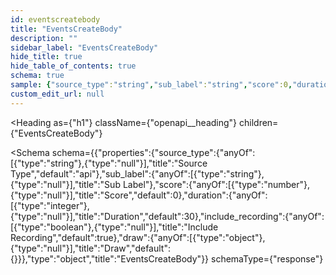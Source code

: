 ```yaml
---
id: eventscreatebody
title: "EventsCreateBody"
description: ""
sidebar_label: "EventsCreateBody"
hide_title: true
hide_table_of_contents: true
schema: true
sample: {"source_type":"string","sub_label":"string","score":0,"duration":0,"include_recording":true,"draw":{}}
custom_edit_url: null
---
```



<Heading
  as={"h1"}
  className={"openapi__heading"}
  children={"EventsCreateBody"}
>
</Heading>





<Schema
  schema={{"properties":{"source_type":{"anyOf":[{"type":"string"},{"type":"null"}],"title":"Source Type","default":"api"},"sub_label":{"anyOf":[{"type":"string"},{"type":"null"}],"title":"Sub Label"},"score":{"anyOf":[{"type":"number"},{"type":"null"}],"title":"Score","default":0},"duration":{"anyOf":[{"type":"integer"},{"type":"null"}],"title":"Duration","default":30},"include_recording":{"anyOf":[{"type":"boolean"},{"type":"null"}],"title":"Include Recording","default":true},"draw":{"anyOf":[{"type":"object"},{"type":"null"}],"title":"Draw","default":{}}},"type":"object","title":"EventsCreateBody"}}
  schemaType={"response"}
>
  
</Schema>
            